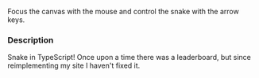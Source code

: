 
Focus the canvas with the mouse and control the snake with the arrow
keys.

### Description

Snake in TypeScript! Once upon a time there was a leaderboard, but since
reimplementing my site I haven't fixed it.
